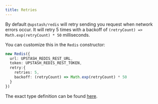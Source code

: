 ```yaml
---
title: Retries
---
```


By default `@upstash/redis` will retry sending you request when network errors occur.
It will retry 5 times with a backoff of `(retryCount) => Math.exp(retryCount) * 50` milliseconds.


You can customize this in the `Redis` constructor:

```ts
new Redis({
  url: UPSTASH_REDIS_REST_URL,
  token: UPSTASH_REDIS_REST_TOKEN,
  retry:{
    retries: 5,
    backoff: (retryCount) => Math.exp(retryCount) * 50
  }
})
```


The exact type definition can be found [here](https://github.com/upstash/upstash-redis/blob/4948b049e0d580d1de0a4cbfeac5565d7e035cc4/pkg/http.ts#LL31C1-L49C5).
